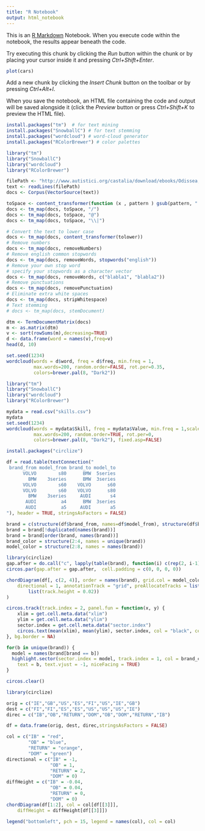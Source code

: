 ```yaml
---
title: "R Notebook"
output: html_notebook
---
```


This is an [R Markdown](http://rmarkdown.rstudio.com) Notebook. When you execute code within the notebook, the results appear beneath the code. 

Try executing this chunk by clicking the *Run* button within the chunk or by placing your cursor inside it and pressing *Ctrl+Shift+Enter*. 

```r
plot(cars)
```

Add a new chunk by clicking the *Insert Chunk* button on the toolbar or by pressing *Ctrl+Alt+I*.

When you save the notebook, an HTML file containing the code and output will be saved alongside it (click the *Preview* button or press *Ctrl+Shift+K* to preview the HTML file).


```r
install.packages("tm")  # for text mining
install.packages("SnowballC") # for text stemming
install.packages("wordcloud") # word-cloud generator 
install.packages("RColorBrewer") # color palettes
```
```r
library("tm")
library("SnowballC")
library("wordcloud")
library("RColorBrewer")
```

```r
filePath <- "http://www.autistici.org/castalia/download/ebooks/Odissea,%20Omero%20(trad.%20Maspero)%20%5BeBook%5D.txt"
text <- readLines(filePath)
docs <- Corpus(VectorSource(text))
```
```r
toSpace <- content_transformer(function (x , pattern ) gsub(pattern, " ", x))
docs <- tm_map(docs, toSpace, "/")
docs <- tm_map(docs, toSpace, "@")
docs <- tm_map(docs, toSpace, "\\|")
```

```r
# Convert the text to lower case
docs <- tm_map(docs, content_transformer(tolower))
# Remove numbers
docs <- tm_map(docs, removeNumbers)
# Remove english common stopwords
docs <- tm_map(docs, removeWords, stopwords("english"))
# Remove your own stop word
# specify your stopwords as a character vector
docs <- tm_map(docs, removeWords, c("blabla1", "blabla2")) 
# Remove punctuations
docs <- tm_map(docs, removePunctuation)
# Eliminate extra white spaces
docs <- tm_map(docs, stripWhitespace)
# Text stemming
# docs <- tm_map(docs, stemDocument)
```

```r
dtm <- TermDocumentMatrix(docs)
m <- as.matrix(dtm)
v <- sort(rowSums(m),decreasing=TRUE)
d <- data.frame(word = names(v),freq=v)
head(d, 10)
```
```r
set.seed(1234)
wordcloud(words = d$word, freq = d$freq, min.freq = 1,
          max.words=200, random.order=FALSE, rot.per=0.35, 
          colors=brewer.pal(8, "Dark2"))
```

```r
library("tm")
library("SnowballC")
library("wordcloud")
library("RColorBrewer")

mydata = read.csv("skills.csv") 
mydata
set.seed(1234)
wordcloud(words = mydata$Skill, freq = mydata$Value, min.freq = 1,scale=c(4,.5),
          max.words=200, random.order=TRUE, rot.per=0, 
          colors=brewer.pal(8, "Dark2"), fixed.asp=FALSE)
```


```r
install.packages("circlize")
```

```r

df = read.table(textConnection("
 brand_from model_from brand_to model_to
      VOLVO        s80      BMW  5series
        BMW    3series      BMW  3series
      VOLVO        s60    VOLVO      s60
      VOLVO        s60    VOLVO      s80
        BMW    3series     AUDI       s4
       AUDI         a4      BMW  3series
       AUDI         a5     AUDI       a5
"), header = TRUE, stringsAsFactors = FALSE)

brand = c(structure(df$brand_from, names=df$model_from), structure(df$brand_to,names= df$model_to))
brand = brand[!duplicated(names(brand))]
brand = brand[order(brand, names(brand))]
brand_color = structure(2:4, names = unique(brand))
model_color = structure(2:8, names = names(brand))

library(circlize)
gap.after = do.call("c", lapply(table(brand), function(i) c(rep(2, i-1), 8)))
circos.par(gap.after = gap.after,  cell.padding = c(0, 0, 0, 0))

chordDiagram(df[, c(2, 4)], order = names(brand), grid.col = model_color,
    directional = 1, annotationTrack = "grid", preAllocateTracks = list(
        list(track.height = 0.02))
)

circos.track(track.index = 2, panel.fun = function(x, y) {
    xlim = get.cell.meta.data("xlim")
    ylim = get.cell.meta.data("ylim")
    sector.index = get.cell.meta.data("sector.index")
    circos.text(mean(xlim), mean(ylim), sector.index, col = "black", cex = 0.6, facing = "inside", niceFacing = TRUE)
}, bg.border = NA)

for(b in unique(brand)) {
  model = names(brand[brand == b])
  highlight.sector(sector.index = model, track.index = 1, col = brand_color[b], 
    text = b, text.vjust = -1, niceFacing = TRUE)
}

circos.clear()
```


```r
library(circlize)

orig = c("IE","GB","US","ES","FI","US","IE","GB")
dest = c("FI","FI","ES","ES","US","US","US","IE")
direc = c("IB","OB","RETURN","DOM","OB","DOM","RETURN","IB")

df = data.frame(orig, dest, direc,stringsAsFactors = FALSE)

col = c("IB" = "red",
        "OB" = "blue",
        "RETURN" = "orange",
        "DOM" = "green")
directional = c("IB" = -1,
                "OB" = 1,
                "RETURN" = 2,
                "DOM" = 0)
diffHeight = c("IB" = -0.04,
                "OB" = 0.04,
                "RETURN" = 0,
                "DOM" = 0)
chordDiagram(df[1:2], col = col[df[[3]]], 
    diffHeight = diffHeight[df[[3]]])

legend("bottomleft", pch = 15, legend = names(col), col = col)
```

